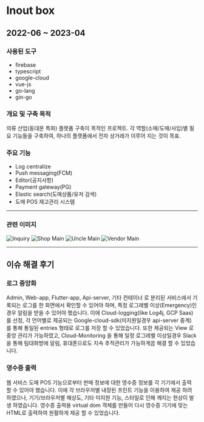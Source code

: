 # Inout box
## 2022-06 ~ 2023-04

### 사용된 도구
- firebase
- typescript
- google-cloud
- vue-js
- go-lang
- gin-go

### 개요 및 구축 목적
의류 산업(동대문 특화) 플랫폼 구축이 목적인 프로젝트. 각 역할(소매/도매/사입)별 필요 기능들을 구축하여, 하나의 플랫폼에서 전자 상거래가 이루어 지는 것이 목표.

### 주요 기능
- Log centralize
- Push messaging(FCM)
- Editor(공지사항)
- Payment gateway(PG)
- Elastic search(도매상품/유저 검색)
- 도매 POS 재고관리 시스템

---
### 관련 이미지

![Inquiry](/iobox/inquiry.png)
![Shop Main](/iobox/shop-main.png)
![Uncle Main](/iobox/uncle-main.png)
![Vendor Main](/iobox/vendor-main.png)

---

## 이슈 해결 후기
### 로그 중앙화
Admin, Web-app, Flutter-app, Api-server, 기타 컨테이너 로 분리된 서비스에서 기록되는 로그를 한 화면에서 확인할 수 있어야 하며, 특정 로그레벨 이상(Emergency)인 경우 알림을 받을 수 있어야 했습니다. 이에 Cloud-logging(like Log4j, GCP Saas)를 선정, 각 언어별로 제공되는 Google-cloud-sdk(미지원일경우 api-server 중계) 를 통해 통일된 entries 형태로 로그를 저장 할 수 있었습니다. 또한 제공되는 View 로 중앙 관리가 가능하였고, Cloud-Monitoring 을 통해 일정 로그레벨 이상일경우 Slack 을 통해 팀대화방에 알림, 휴대폰으로도 지속 추적관리가 가능하게끔 해결 할 수 있었습니다.

### 영수증 출력
웹 서비스 도매 POS 기능으로부터 판매 정보에 대한 영수증 정보를 각 기기에서 출력 할 수 있어야 했습니다. 이에 각 브라우저별 내장된 프린트 기능을 이용하여 제공 하려 하였으나, 기기/브라우저별 해상도, 기타 미지원 기능, 스타일로 인해 깨지는 현상이 발생 하였습니다. 영수증 출력용 virtual dom 객체를 만들어 다시 영수증 기기에 맞는 HTML로 출력하여 원활하게 제공 할 수 있었습니다.